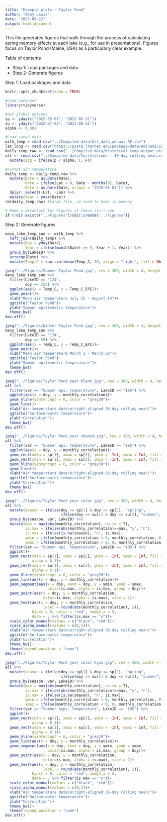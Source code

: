 ```yaml
---
title: "Example plots - Taylor Pond"
author: "Abby Lewis"
date: "2023-05-22"
output: html_document
---
```


This file generates figures that walk through the process of calculating spring memory effects at each lake (e.g., for use in presentations). Figures focus on Taylor Pond (Maine, USA) as a particularly clear example.

Table of contents

-   Step 1: Load packages and data
-   Step 2: Generate figures

Step 1: Load packages and data

```r
knitr::opts_chunk$set(echo = TRUE)

#Load packages
library(tidyverse)

#Set global options
sp <- yday(c("2022-03-01", "2022-05-31"))
su <- yday(c("2022-07-01", "2022-08-31"))
alpha <- 0.001

#Load saved data
with_temp = read.csv("../Compiled data/All_data_annual AF.csv")
lat_long <- read.csv("https://pasta.lternet.edu/package/data/eml/edi/1530/1/fadd3eaa25b5fdd1fc4efba70e660579")
daily_temp_raw <- read.csv("../Compiled data/historical_temp_output_era5_daily.csv")
all <- read.csv("../Compiled data/Correlations - 30 day rolling mean.csv") %>%
  mutate(sig = ifelse(p < alpha, T, F))

#Format air temperature
daily_temp <- daily_temp_raw %>%
  mutate(Date = as.Date(Date),
         Date = ifelse(Lat < 0, Date - months(6), Date),
         Date = as.Date(Date, origin = "1970-01-01")) %>%
  dplyr::select(-Lat, -Lon) %>%
  mutate(Year = year(Date))
rm(daily_temp_raw) #Large file, no need to keep in memory

# Make a directory for Figures if there isn't one
if (!dir.exists("../Figures")){dir.create("../Figures")}
```

Step 2: Generate figures

```r
many_lake_temp_sum <- with_temp %>%
  left_join(daily_temp) %>%
  mutate(doy = yday(Date),
         Year = ifelse(month(Date) >= 9, Year + 1, Year)) %>%
  group_by(LakeID) %>%
  arrange(Date) %>%
  mutate(Temp_C = zoo::rollmean(Temp_C, 30, align = "right", fill = NA))

jpeg("../Figures/Summer Taylor Pond.jpg", res = 300, width = 4, height = 4, units = "in")
many_lake_temp_sum %>%
  filter(LakeID == "124",
         doy == 225) %>%
  ggplot(aes(x = Temp_C, y = Temp_C_EPI))+
  geom_point()+
  xlab("Mean air temperature July 15 - August 14")+
  ggtitle("Taylor Pond")+
  ylab("Summer epilimnetic temperature")+
  theme_bw()
dev.off()

jpeg("../Figures/Winter Taylor Pond.jpg", res = 300, width = 4, height = 4, units = "in")
many_lake_temp_sum %>%
  filter(LakeID == "124",
         doy == 59) %>%
  ggplot(aes(x = Temp_C, y = Temp_C_EPI))+
  geom_point()+
  xlab("Mean air temperature March 1 - March 30")+
  ggtitle("Taylor Pond")+
  ylab("Summer epilimnetic temperature")+
  theme_bw()
dev.off()

jpeg("../Figures/Taylor Pond year blank.jpg", res = 300, width = 4, height = 3, units = "in")
all %>%
  filter(var == "Summer epi. temperature", LakeID == "195") %>%
  ggplot(aes(x = doy, y = monthly_correlation))+
  geom_hline(yintercept = 0, color = "grey50")+
  geom_line()+
  xlab("Air temperature date\n(right-aligned 30-day rolling mean)")+
  ggtitle("Surface-water temperature")+
  ylab("Correlation")+
  theme_bw()
dev.off()

jpeg("../Figures/Taylor Pond year shaded.jpg", res = 300, width = 4, height = 3, units = "in")
all %>%
  filter(var == "Summer epi. temperature", LakeID == "195") %>%
  ggplot(aes(x = doy, y = monthly_correlation))+
  geom_rect(xmin = sp[1], xmax = sp[2], ymin = -Inf, ymax = Inf, fill = "grey90", alpha = 0.1)+
  geom_rect(xmin = su[1], xmax = su[2], ymin = -Inf, ymax = Inf, fill = "grey90", alpha = 0.1)+
  geom_hline(yintercept = 0, color = "grey50")+
  geom_line()+
  xlab("Air temperature date\n(right-aligned 30-day rolling mean)")+
  ggtitle("Surface-water temperature")+
  ylab("Correlation")+
  theme_bw()
dev.off()

jpeg("../Figures/Taylor Pond year color.jpg", res = 300, width = 4, height = 3, units = "in")
all %>%
  mutate(season = ifelse(doy >= sp[1] & doy <= sp[2], "spring", 
                         ifelse(doy >= su[1] & doy <= su[2], "summer", NA))) %>%
  group_by(season, var, LakeID) %>%
  mutate(max = max(abs(monthly_correlation), na.rm = T),
         is.max = ifelse(abs(monthly_correlation)==max, "y", "n"),
         is.max = ifelse(is.na(season), "n", is.max),
         ymin = ifelse(monthly_correlation < 0, monthly_correlation, 0),
         ymax = ifelse(monthly_correlation < 0, 0, monthly_correlation)) %>%
  filter(var == "Summer epi. temperature", LakeID == "195") %>%
  ggplot()+
  geom_rect(xmin = sp[1], xmax = sp[2], ymin = -Inf, ymax = Inf, fill = "grey90",
            alpha = 0.1)+
  geom_rect(xmin = su[1], xmax = su[2], ymin = -Inf, ymax = Inf, fill = "grey90", 
            alpha = 0.1)+
  geom_hline(yintercept = 0, color = "grey50")+
  geom_line(aes(x = doy, y = monthly_correlation))+
  geom_segment(aes(x = doy, xend = doy, y = ymin, yend = ymax, 
                   color=is.max, alpha = is.max, group = doy))+
  geom_point(aes(x = doy, y = monthly_correlation, 
                 color=is.max, alpha = is.max), size = 2)+
  geom_text(aes(x = doy, y = monthly_correlation, 
                 label = round(abs(monthly_correlation), 2)),
            hjust = 0, color = "red", nudge_x = 5,
            data = . %>% filter(is.max == "y"))+
  scale_color_manual(values = c("black", "red"))+
  scale_alpha_manual(values = c(0,1))+
  xlab("Air temperature date\n(right-aligned 30-day rolling mean)")+
  ggtitle("Surface-water temperature")+
  ylab("Correlation")+
  theme_bw()+
  theme(legend.position = "none")
dev.off()
  
jpeg("../Figures/Taylor Pond year color hypo.jpg", res = 300, width = 4, height = 3, units = "in")
all %>%
  mutate(season = ifelse(doy >= sp[1] & doy <= sp[2], "spring", 
                         ifelse(doy >= su[1] & doy <= su[2], "summer", NA))) %>%
  group_by(season, var, LakeID) %>%
  mutate(max = max(abs(monthly_correlation), na.rm = T),
         is.max = ifelse(abs(monthly_correlation)==max, "y", "n"),
         is.max = ifelse(is.na(season), "n", is.max),
         ymin = ifelse(monthly_correlation < 0, monthly_correlation, 0),
         ymax = ifelse(monthly_correlation < 0, 0, monthly_correlation)) %>%
  filter(var == "Summer hypo. temperature", LakeID == "195") %>%
  ggplot()+
  geom_rect(xmin = sp[1], xmax = sp[2], ymin = -Inf, ymax = Inf, fill = "grey90",
            alpha = 0.1)+
  geom_rect(xmin = su[1], xmax = su[2], ymin = -Inf, ymax = Inf, fill = "grey90", 
            alpha = 0.1)+
  geom_hline(yintercept = 0, color = "grey50")+
  geom_line(aes(x = doy, y = monthly_correlation))+
  geom_segment(aes(x = doy, xend = doy, y = ymin, yend = ymax, 
                   color=is.max, alpha = is.max, group = doy))+
  geom_point(aes(x = doy, y = monthly_correlation, 
                 color=is.max, alpha = is.max), size = 2)+
  geom_text(aes(x = doy, y = monthly_correlation, 
                 label = round(abs(monthly_correlation), 2)),
            hjust = 0, color = "red", nudge_x = 5,
            data = . %>% filter(is.max == "y"))+
  scale_color_manual(values = c("black", "red"))+
  scale_alpha_manual(values = c(0,1))+
  xlab("Air temperature date\n(right-aligned 30-day rolling mean)")+
  ggtitle("Bottom-water temperature")+
  ylab("Correlation")+
  theme_bw()+
  theme(legend.position = "none")
dev.off()
```
